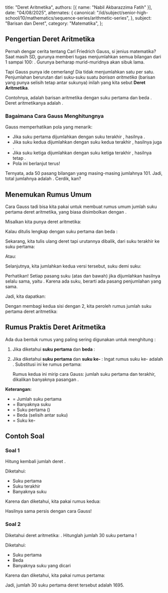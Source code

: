   title: "Deret Aritmetika",
  authors: [{ name: "Nabil Akbarazzima Fatih" }],
  date: "04/08/2025",
  alternates: {
    canonical:
      "/id/subject/senior-high-school/10/mathematics/sequence-series/arithmetic-series",
  },
  subject: "Barisan dan Deret",
  category: "Matematika",
};

## Pengertian Deret Aritmetika

Pernah dengar cerita tentang Carl Friedrich Gauss, si jenius matematika? Saat masih SD, gurunya memberi tugas menjumlahkan semua bilangan dari 1 sampai 100: <InlineMath math="1 + 2 + 3 + \dots + 98 + 99 + 100"/>. Gurunya berharap murid-muridnya akan sibuk lama.

Tapi Gauss punya ide cemerlang! Dia tidak menjumlahkan satu per satu. Penjumlahan berurutan dari suku-suku suatu _barisan aritmetika_ (barisan yang punya selisih tetap antar sukunya) inilah yang kita sebut **Deret Aritmetika**.

Contohnya, <InlineMath math="1, 2, 3, \dots, 100"/> adalah barisan aritmetika dengan suku pertama <InlineMath math="a=1"/> dan beda <InlineMath math="b=1"/>. Deret aritmetikanya adalah <InlineMath math="1 + 2 + 3 + \dots + 100"/>.

### Bagaimana Cara Gauss Menghitungnya

Gauss memperhatikan pola yang menarik:

- Jika suku pertama <InlineMath math="(1)" /> dijumlahkan dengan suku terakhir <InlineMath math="(100)" />, hasilnya <InlineMath math="101" />.
- Jika suku kedua <InlineMath math="(2)" /> dijumlahkan dengan suku kedua terakhir <InlineMath math="(99)" />, hasilnya juga <InlineMath math="101" />.
- Jika suku ketiga <InlineMath math="(3)" /> dijumlahkan dengan suku ketiga terakhir <InlineMath math="(98)" />, hasilnya tetap <InlineMath math="101" />.
- Pola ini berlanjut terus!

<div className="flex flex-col mt-4">
  <BlockMath math="\underbrace{1+100}_{101}, \underbrace{2+99}_{101}, \underbrace{3+98}_{101}, \dots, \underbrace{50+51}_{101}" />
</div>

Ternyata, ada 50 pasang bilangan yang masing-masing jumlahnya 101. Jadi, total jumlahnya adalah <InlineMath math="50 \times 101 = 5050"/>. Cerdik, kan?

## Menemukan Rumus Umum

Cara Gauss tadi bisa kita pakai untuk membuat rumus umum jumlah <InlineMath math="n"/> suku pertama deret aritmetika, yang biasa disimbolkan dengan <InlineMath math="S_n"/>.

Misalkan kita punya deret aritmetika:

<BlockMath math="S_n = U_1 + U_2 + U_3 + \dots + U_{n-1} + U_n" />

Kalau ditulis lengkap dengan suku pertama <InlineMath math="(a)" /> dan beda <InlineMath math="(b)" />:

<BlockMath math="S_n = a + (a+b) + (a+2b) + \dots + (a+(n-2)b) + (a+(n-1)b)" />

Sekarang, kita tulis ulang deret <InlineMath math="S_n"/> tapi urutannya dibalik, dari suku terakhir ke suku pertama:

<BlockMath math="S_n = U_n + U_{n-1} + \dots + U_2 + U_1" />
Atau:
<BlockMath math="S_n = (a+(n-1)b) + (a+(n-2)b) + \dots + (a+b) + a" />

Selanjutnya, kita jumlahkan kedua versi <InlineMath math="S_n"/> tersebut, suku demi suku:

<div className="flex flex-col gap-4">
  <BlockMath math="S_n = a + (a+b) + \dots + (a+(n-2)b) + (a+(n-1)b)" />
  <BlockMath math="S_n = (a+(n-1)b) + (a+(n-2)b) + \dots + (a+b) + a" />
  <BlockMath math="2S_n = [2a+(n-1)b] + [2a+(n-1)b] + \dots + [2a+(n-1)b] + [2a+(n-1)b]" />
</div>

Perhatikan! Setiap pasang suku (atas dan bawah) jika dijumlahkan hasilnya selalu
sama, yaitu <InlineMath math="2a + (n-1)b" />. Karena ada <InlineMath math="n" /> suku,
berarti ada <InlineMath math="n" /> pasang penjumlahan yang sama.

Jadi, kita dapatkan:

<BlockMath math="2S_n = n \times (2a + (n-1)b)" />

Dengan membagi kedua sisi dengan 2, kita peroleh rumus jumlah <InlineMath math="n"/> suku pertama deret aritmetika:

<BlockMath math="S_n = \frac{n}{2} (2a + (n-1)b)" />

## Rumus Praktis Deret Aritmetika

Ada dua bentuk rumus yang paling sering digunakan untuk menghitung <InlineMath math="S_n"/>:

1.  Jika diketahui **suku pertama <InlineMath math="(a)" />** dan **beda <InlineMath math="(b)" />**:

    <BlockMath math="S_n = \frac{n}{2}(2a + (n - 1)b)" />

2.  Jika diketahui **suku pertama <InlineMath math="(a)" />** dan **suku ke-<InlineMath math="(n)" /> <InlineMath math="(U_n)" />**:
    Ingat rumus suku ke-<InlineMath math="n"/> adalah <InlineMath math="U_n = a + (n-1)b"/>. Substitusi ini ke rumus pertama:

    <div className="flex flex-col gap-4">
      <BlockMath math="S_n = \frac{n}{2}(a + a + (n - 1)b)" />
      <BlockMath math="S_n = \frac{n}{2}(a + U_n)" />
    </div>

    Rumus kedua ini mirip cara Gauss: jumlah suku pertama dan terakhir,
    dikalikan banyaknya pasangan <InlineMath math="(\frac{n}{2})" />.

**Keterangan:**

- <InlineMath math="S_n" /> = Jumlah <InlineMath math="n" /> suku pertama
- <InlineMath math="n" /> = Banyaknya suku
- <InlineMath math="a" /> = Suku pertama (<InlineMath math="U_1" />)
- <InlineMath math="b" /> = Beda (selisih antar suku)
- <InlineMath math="U_n" /> = Suku ke-
  <InlineMath math="n" />

## Contoh Soal

### Soal 1

Hitung kembali jumlah deret <InlineMath math="1 + 2 + 3 + \dots + 98 + 99 + 100"/>.

Diketahui:

- Suku pertama <InlineMath math="a = 1"/>
- Suku terakhir <InlineMath math="U_n = U_{100} = 100"/>
- Banyaknya suku <InlineMath math="n = 100"/>

Karena <InlineMath math="a"/> dan <InlineMath math="U_n"/> diketahui, kita pakai rumus kedua:

<div className="flex flex-col gap-4">
  <BlockMath math="S_n = \frac{n}{2}(a + U_n)" />
  <BlockMath math="S_{100} = \frac{100}{2}(1 + 100)" />
  <BlockMath math="S_{100} = 50(101)" />
  <BlockMath math="S_{100} = 5050" />
</div>

Hasilnya sama persis dengan cara Gauss!

### Soal 2

Diketahui deret aritmetika: <InlineMath math="13 + 16 + 19 + 22 + \dots"/>. Hitunglah jumlah 30 suku pertama <InlineMath math="(S_{30})"/>!

Diketahui:

- Suku pertama <InlineMath math="a = 13"/>
- Beda <InlineMath math="b = 16 - 13 = 3"/>
- Banyaknya suku yang dicari <InlineMath math="n = 30"/>

Karena <InlineMath math="a"/> dan <InlineMath math="b"/> diketahui, kita pakai rumus pertama:

<div className="flex flex-col gap-4">
  <BlockMath math="S_n = \frac{n}{2}(2a + (n - 1)b)" />
  <BlockMath math="S_{30} = \frac{30}{2}[2(13) + (30 - 1)(3)]" />
  <BlockMath math="S_{30} = 15[26 + (29)(3)]" />
  <BlockMath math="S_{30} = 15(26 + 87)" />
  <BlockMath math="S_{30} = 15(113)" />
  <BlockMath math="S_{30} = 1695" />
</div>

Jadi, jumlah 30 suku pertama deret tersebut adalah 1695.
